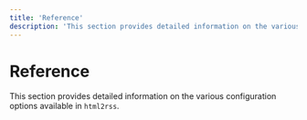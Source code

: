 ```yaml
---
title: 'Reference'
description: 'This section provides detailed information on the various configuration options available in html2rss.'
---
```


# Reference

This section provides detailed information on the various configuration options available in `html2rss`.
